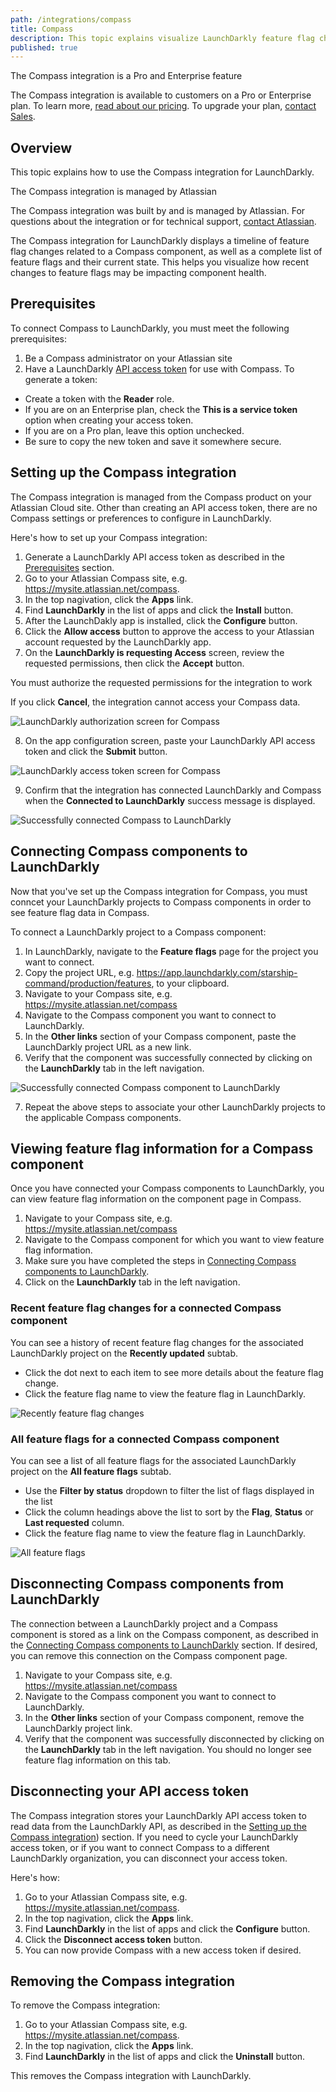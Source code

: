 ```yaml
---
path: /integrations/compass
title: Compass
description: This topic explains visualize LaunchDarkly feature flag changes in Atlassian Compass.
published: true
---
```


<Callout intent="primary">
  <CalloutTitle>The Compass integration is a Pro and Enterprise feature</CalloutTitle>
  <CalloutDescription>

  The Compass integration is available to customers on a Pro or Enterprise plan. To learn more, [read about our pricing](https://launchdarkly.com/pricing/). To upgrade your plan, [contact Sales](https://launchdarkly.com/contact-sales/).

  </CalloutDescription>
</Callout>

## Overview

This topic explains how to use the Compass integration for LaunchDarkly.

<Callout intent="info">
  <CalloutTitle>The Compass integration is managed by Atlassian</CalloutTitle>
  <CalloutDescription>

  The Compass integration was built by and is managed by Atlassian. For questions about the integration or for technical support, [contact Atlassian](https://community.atlassian.com/t5/Compass-Alpha/gh-p/compass-alpha).

  </CalloutDescription>
</Callout>

The Compass integration for LaunchDarkly displays a timeline of feature flag changes related to a Compass component, as well as a complete list of feature flags and their current state. This helps you visualize how recent changes to feature flags may be impacting component health.

## Prerequisites

To connect Compass to LaunchDarkly, you must meet the following prerequisites:

1. Be a Compass administrator on your Atlassian site
2. Have a LaunchDarkly [API access token](/home/account-security/api-access-tokens) for use with Compass. To generate a token:
* Create a token with the **Reader** role.
* If you are on an Enterprise plan, check the **This is a service token** option when creating your access token.
* If you are on a Pro plan, leave this option unchecked.
* Be sure to copy the new token and save it somewhere secure.

## Setting up the Compass integration

The Compass integration is managed from the Compass product on your Atlassian Cloud site. Other than creating an API access token, there are no Compass settings or preferences to configure in LaunchDarkly.

Here's how to set up your Compass integration:

1. Generate a LaunchDarkly API access token as described in the [Prerequisites](#prerequisites) section.
2. Go to your Atlassian Compass site, e.g. https://mysite.atlassian.net/compass.
3. In the top nagivation, click the **Apps** link.
4. Find **LaunchDarkly** in the list of apps and click the **Install** button.
5. After the LaunchDakly app is installed, click the **Configure** button.
6. Click the **Allow access** button to approve the access to your Atlassian account requested by the LaunchDarkly app.
7. On the **LaunchDarkly is requesting Access** screen, review the requested permissions, then click the **Accept** button.

<Callout intent="info">
<CalloutTitle>You must authorize the requested permissions for the integration to work</CalloutTitle>
<CalloutDescription>

If you click **Cancel**, the integration cannot access your Compass data.

</CalloutDescription>
</Callout>

![LaunchDarkly authorization screen for Compass](compass-ld-integration-auth-dialog.png)

8. On the app configuration screen, paste your LaunchDarkly API access token and click the **Submit** button.

![LaunchDarkly access token screen for Compass](compass-ld-integration-access-token.png)

9. Confirm that the integration has connected LaunchDarkly and Compass when the **Connected to LaunchDarkly** success message is displayed.

![Successfully connected Compass to LaunchDarkly](compass-ld-integration-connected.png)

## Connecting Compass components to LaunchDarkly

Now that you've set up the Compass integration for Compass, you must conncet your LaunchDarkly projects to Compass components in order to see feature flag data in Compass.

To connect a LaunchDarkly project to a Compass component:

1. In LaunchDarkly, navigate to the **Feature flags** page for the project you want to connect.
2. Copy the project URL, e.g. https://app.launchdarkly.com/starship-command/production/features, to your clipboard.
3. Navigate to your Compass site, e.g. https://mysite.atlassian.net/compass
4. Navigate to the Compass component you want to connect to LaunchDarkly.
5. In the **Other links** section of your Compass component, paste the LaunchDarkly project URL as a new link.
6. Verify that the component was successfully connected by clicking on the **LaunchDarkly** tab in the left navigation.

![Successfully connected Compass component to LaunchDarkly](compass-ld-integration-component-connected.png)

7. Repeat the above steps to associate your other LaunchDarkly projects to the applicable Compass components.

## Viewing feature flag information for a Compass component

Once you have connected your Compass components to LaunchDarkly, you can view feature flag information on the component page in Compass.

1. Navigate to your Compass site, e.g. https://mysite.atlassian.net/compass
2. Navigate to the Compass component for which you want to view feature flag information.
3. Make sure you have completed the steps in [Connecting Compass components to LaunchDarkly](#connecting-compass-components-to-launchdarkly).
4. Click on the **LaunchDarkly** tab in the left navigation.

### Recent feature flag changes for a connected Compass component

You can see a history of recent feature flag changes for the associated LaunchDarkly project on the **Recently updated** subtab.
* Click the dot next to each item to see more details about the feature flag change.
* Click the feature flag name to view the feature flag in LaunchDarkly.

![Recently feature flag changes](compass-ld-integration-recently-updated.png)

### All feature flags for a connected Compass component

You can see a list of all feature flags for the associated LaunchDarkly project on the **All feature flags** subtab.
* Use the **Filter by status** dropdown to filter the list of flags displayed in the list
* Click the column headings above the list to sort by the **Flag**, **Status** or **Last requested** column.
* Click the feature flag name to view the feature flag in LaunchDarkly.

![All feature flags](compass-ld-integration-all-feature-flags.png)

## Disconnecting Compass components from LaunchDarkly

The connection between a LaunchDarkly project and a Compass component is stored as a link on the Compass component, as described in the [Connecting Compass components to LaunchDarkly](#connecting-compass-components-to-launchdarkly) section. If desired, you can remove this connection on the Compass component page.

1. Navigate to your Compass site, e.g. https://mysite.atlassian.net/compass
2. Navigate to the Compass component you want to connect to LaunchDarkly.
3. In the **Other links** section of your Compass component, remove the LaunchDarkly project link.
4. Verify that the component was successfully disconnected by clicking on the **LaunchDarkly** tab in the left navigation. You should no longer see feature flag information on this tab.

## Disconnecting your API access token

The Compass integration stores your LaunchDarkly API access token to read data from the LaunchDarkly API, as described in the [Setting up the Compass integration](#setting-up-the-compass-integration)) section. If you need to cycle your LaunchDarkly access token, or if you want to connect Compass to a different LaunchDarkly organization, you can disconnect your access token.

Here's how:

1. Go to your Atlassian Compass site, e.g. https://mysite.atlassian.net/compass.
2. In the top nagivation, click the **Apps** link.
3. Find **LaunchDarkly** in the list of apps and click the **Configure** button.
4. Click the **Disconnect access token** button.
5. You can now provide Compass with a new access token if desired.

## Removing the Compass integration

To remove the Compass integration:

1. Go to your Atlassian Compass site, e.g. https://mysite.atlassian.net/compass.
2. In the top nagivation, click the **Apps** link.
3. Find **LaunchDarkly** in the list of apps and click the **Uninstall** button.

This removes the Compass integration with LaunchDarkly.